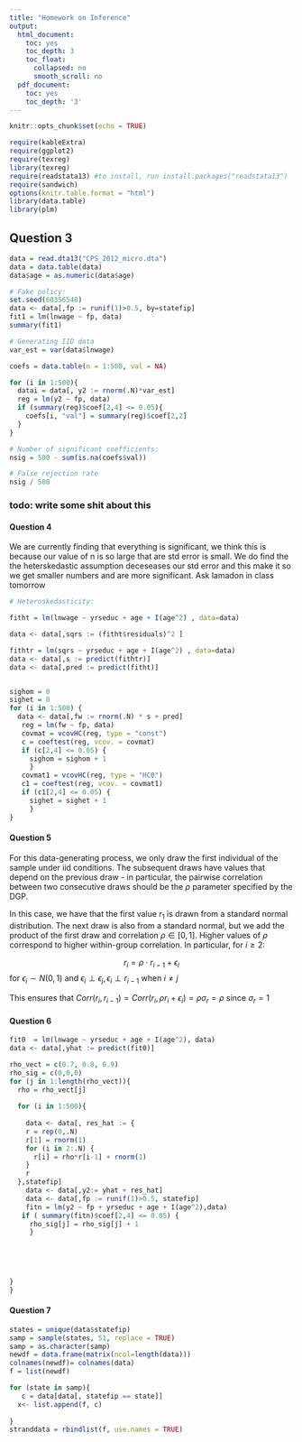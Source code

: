 ```yaml
---
title: "Homework on Inference"
output:
  html_document:
    toc: yes
    toc_depth: 3
    toc_float:
      collapsed: no
      smooth_scroll: no
  pdf_document:
    toc: yes
    toc_depth: '3'
---
```


```r
knitr::opts_chunk$set(echo = TRUE)

require(kableExtra)
require(ggplot2)
require(texreg)
library(texreg)
require(readstata13) #to install, run install.packages("readstata13")
require(sandwich)
options(knitr.table.format = "html") 
library(data.table)
library(plm)


```


## Question 3
```r

data = read.dta13("CPS_2012_micro.dta") 
data = data.table(data)
data$age = as.numeric(data$age)

# Fake policy:
set.seed(60356548) 
data <- data[,fp := runif(1)>0.5, by=statefip]
fit1 = lm(lnwage ~ fp, data)
summary(fit1)

# Generating IID data
var_est = var(data$lnwage)

coefs = data.table(n = 1:500, val = NA)

for (i in 1:500){
  datai = data[, y2 := rnorm(.N)*var_est]
  reg = lm(y2 ~ fp, data)
  if (summary(reg)$coef[2,4] <= 0.05){
    coefs[i, "val"] = summary(reg)$coef[2,2]
  }
}

# Number of significant coefficients:
nsig = 500 - sum(is.na(coefs$val))

# False rejection rate
nsig / 500
```

### todo: write some shit about this

#### Question 4 


We are currently finding that everything is significant, we think this is because our value of n is so large that are std error is small. We do find the the heterskedastic assumption deceseases our std error and this make it so we get smaller numbers and are more significant. Ask lamadon in class tomorrow 

```r
# Heteroskedasticity:

fitht = lm(lnwage ~ yrseduc + age + I(age^2) , data=data)

data <- data[,sqrs := (fitht$residuals)^2 ]

fithtr = lm(sqrs ~ yrseduc + age + I(age^2) , data=data)
data <- data[,s := predict(fithtr)]
data <- data[,pred := predict(fitht)]


sighom = 0 
sighet = 0 
for (i in 1:500) { 
  data <- data[,fw := rnorm(.N) * s + pred]
   reg = lm(fw ~ fp, data)
   covmat = vcovHC(reg, type = "const")
   c = coeftest(reg, vcov. = covmat)
   if (c[2,4] <= 0.05) { 
     sighom = sighom + 1
     } 
   covmat1 = vcovHC(reg, type = "HC0")
   c1 = coeftest(reg, vcov. = covmat1)
   if (c1[2,4] <= 0.05) { 
     sighet = sighet + 1
     } 
}


```

#### Question 5 

For this data-generating process, we only draw the first individual of the sample under iid conditions. The subsequent draws have values that depend on the previous draw - in particular, the pairwise correlation between two consecutive draws should be the $\rho$ parameter specified by the DGP. 

In this case, we have that the first value $r_1$ is drawn from a standard normal distribution. The next draw is also from a standard normal, but we add the product of the first draw and correlation $\rho \in [0,1]$. Higher values of $\rho$ correspond to higher within-group correlation. In particular, for $i \geq 2$:

$$r_i = \rho \cdot r_{i-1} + \epsilon_{i}$$ for $\epsilon_i \sim N(0,1)$ and $\epsilon_i \perp \epsilon_j, \epsilon_i \perp r_{i-1}$ when $i \neq j$ 

This ensures that $Corr(r_i, r_{i-1}) = Corr(r_i, \rho r_i + \epsilon_i) = \rho \sigma_r = \rho$ since $\sigma_r = 1$

#### Question 6 
```r

fit0  = lm(lnwage ~ yrseduc + age + I(age^2), data)
data <- data[,yhat := predict(fit0)]

rho_vect = c(0.7, 0.8, 0.9)
rho_sig = c(0,0,0)
for (j in 1:length(rho_vect)){
  rho = rho_vect[j]
  
  for (i in 1:500){
      
    data <- data[, res_hat := {
    r = rep(0,.N)
    r[1] = rnorm(1)
    for (i in 2:.N) {
      r[i] = rho*r[i-1] + rnorm(1)
    }
    r
  },statefip]
    data <- data[,y2:= yhat + res_hat]
    data <- data[,fp := runif(1)>0.5, statefip]
    fitn = lm(y2 ~ fp + yrseduc + age + I(age^2),data)
   if ( summary(fitn)$coef[2,4] <= 0.05) { 
     rho_sig[j] = rho_sig[j] + 1 
     } 
     
     
    


}
}


```

#### Question 7 


```r
states = unique(data$statefip)
samp = sample(states, 51, replace = TRUE)
samp = as.character(samp)
newdf = data.frame(matrix(ncol=length(data)))
colnames(newdf)= colnames(data)
f = list(newdf)

for (state in samp){
   c = data[data[, statefip == state]]
  x<- list.append(f, c)
   
}
stranddata = rbindlist(f, use.names = TRUE)

```








